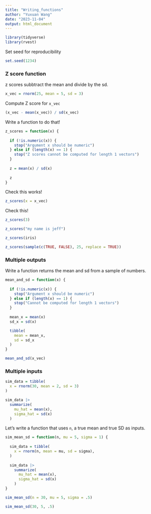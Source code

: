 ```yaml
---
title: "Writing_functions"
author: "Yuxuan Wang"
date: "2023-11-04"
output: html_document
---
```


```r
library(tidyverse)
library(rvest)
```

Set seed for reproducibility

```r
set.seed(1234)
```

### Z score function

z scores subbtract the mean and divide by the sd.

```r
x_vec = rnorm(25, mean = 5, sd = 3)
```

Compute Z score for `x_vec`

```r
(x_vec - mean(x_vec)) / sd(x_vec)
```

Write a function to do that!

```r
z_scores = function(x) {
  
  if (!is.numeric(x)) {
    stop("Argument x should be numeric")
  } else if (length(x) == 1) {
    stop("Z scores cannot be computed for length 1 vectors")
  }
  
  z = mean(x) / sd(x)
  
  z
}
```

Check this works!

```r
z_scores(x = x_vec)
```

Check this!

```r
z_scores(3)
```

```r
z_scores("my name is jeff")
```

```r
z_scores(iris)
```

```r
z_scores(sample(c(TRUE, FALSE), 25, replace = TRUE))
```

### Multiple outputs

Write a function returns the mean and sd from a sample of numbers.

```r
mean_and_sd = function(x) {
  
  if (!is.numeric(x)) {
    stop("Argument x should be numeric")
  } else if (length(x) == 1) {
    stop("Cannot be computed for length 1 vectors")
  }
  
  mean_x = mean(x)
  sd_x = sd(x)

  tibble(
    mean = mean_x, 
    sd = sd_x
  )
}
```

```r
mean_and_sd(x_vec)
```

### Multiple inputs

```r
sim_data = tibble(
  x = rnorm(30, mean = 2, sd = 3)
)

sim_data |> 
  summarize(
    mu_hat = mean(x),
    sigma_hat = sd(x)
  )
```

Let's write a function that uses `n`, a true mean and true SD as inputs. 

```r
sim_mean_sd = function(n, mu = 5, sigma = 1) {
  
  sim_data = tibble(
    x = rnorm(n, mean = mu, sd = sigma),
  )
  
  sim_data |> 
    summarize(
      mu_hat = mean(x),
      sigma_hat = sd(x)
    )
}
```

```r
sim_mean_sd(n = 30, mu = 5, sigma = .5)
```

```r
sim_mean_sd(30, 5, .5)
```


